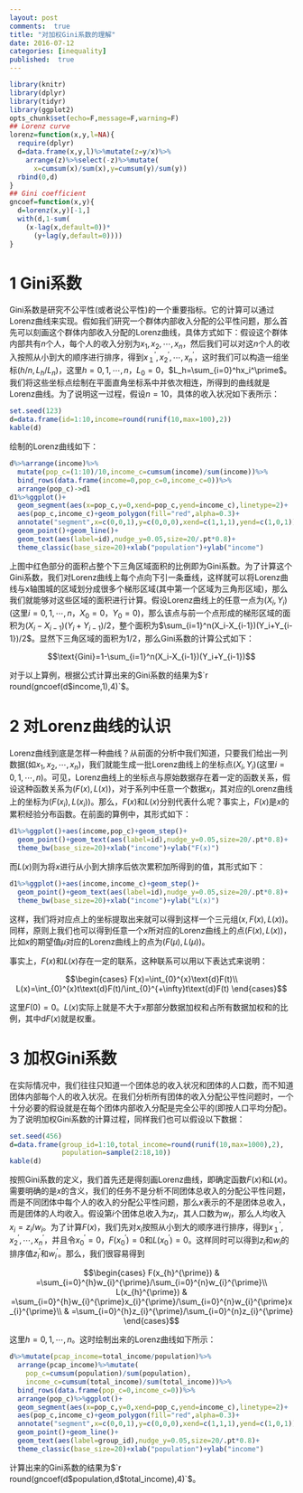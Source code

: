 ```yaml
---
layout: post
comments:  true
title: "对加权Gini系数的理解"
date: 2016-07-12
categories: [inequality]
published:  true
---
```


```r
library(knitr)
library(dplyr)
library(tidyr)
library(ggplot2)
opts_chunk$set(echo=F,message=F,warning=F)
## Lorenz curve
lorenz=function(x,y,l=NA){
  require(dplyr)
  d=data.frame(x,y,l)%>%mutate(z=y/x)%>%
    arrange(z)%>%select(-z)%>%mutate(
      x=cumsum(x)/sum(x),y=cumsum(y)/sum(y))
  rbind(0,d)
}
## Gini coefficient
gncoef=function(x,y){
  d=lorenz(x,y)[-1,]
  with(d,1-sum(
    (x-lag(x,default=0))*
      (y+lag(y,default=0))))
}
```

# 1 Gini系数

Gini系数是研究不公平性(或者说公平性)的一个重要指标。它的计算可以通过Lorenz曲线来实现。假如我们研究一个群体内部收入分配的公平性问题，那么首先可以刻画这个群体内部收入分配的Lorenz曲线，具体方式如下：假设这个群体内部共有$n$个人，每个人的收入分别为$x_1,x_2,\cdots,x_n$，然后我们可以对这$n$个人的收入按照从小到大的顺序进行排序，得到$x_１^\prime,x_2^\prime,\cdots,x_n^\prime$，这时我们可以构造一组坐标$(h/n,L_h/L_n)$，这里$h=0,1,\cdots,n$，$L_0=0$，$L_h=\sum_{i=0}^hx_i^\prime$。我们将这些坐标点绘制在平面直角坐标系中并依次相连，所得到的曲线就是Lorenz曲线。为了说明这一过程，假设$n=10$，具体的收入状况如下表所示：

```r
set.seed(123)
d=data.frame(id=1:10,income=round(runif(10,max=100),2))
kable(d)
```

绘制的Lorenz曲线如下：

```r
d%>%arrange(income)%>%
  mutate(pop_c=(1:10)/10,income_c=cumsum(income)/sum(income))%>%
  bind_rows(data.frame(income=0,pop_c=0,income_c=0))%>%
  arrange(pop_c)->d1
d1%>%ggplot()+
  geom_segment(aes(x=pop_c,y=0,xend=pop_c,yend=income_c),linetype=2)+
  aes(pop_c,income_c)+geom_polygon(fill="red",alpha=0.3)+
  annotate("segment",x=c(0,0,1),y=c(0,0,0),xend=c(1,1,1),yend=c(1,0,1))+
  geom_point()+geom_line()+
  geom_text(aes(label=id),nudge_y=0.05,size=20/.pt*0.8)+
  theme_classic(base_size=20)+xlab("population")+ylab("income")
```

<!--more-->

上图中红色部分的面积占整个下三角区域面积的比例即为Gini系数。为了计算这个Gini系数，我们对Lorenz曲线上每个点向下引一条垂线，这样就可以将Lorenz曲线与x轴围城的区域划分成很多个梯形区域(其中第一个区域为三角形区域)，那么我们就能够对这些区域的面积进行计算。假设Lorenz曲线上的任意一点为$(X_i,Y_i)$(这里$i=0,1,\cdots,n$，$X_0=0$，$Y_0=0$)，那么该点与前一个点形成的梯形区域的面积为$(X_i-X_{i-1})(Y_i+Y_{i-1})/2$，整个面积为$\sum_{i=1}^n(X_i-X_{i-1})(Y_i+Y_{i-1})/2$。显然下三角区域的面积为$1/2$，那么Gini系数的计算公式如下：

$$\text{Gini}=1-\sum_{i=1}^n(X_i-X_{i-1})(Y_i+Y_{i-1})$$

对于以上算例，根据公式计算出来的Gini系数的结果为$`r round(gncoef(d$income,1),4)`$。


# 2 对Lorenz曲线的认识

Lorenz曲线到底是怎样一种曲线？从前面的分析中我们知道，只要我们给出一列数据(如$x_1,x_2,\cdots,x_n$)，我们就能生成一批Lorenz曲线上的坐标点$(X_i,Y_i)$(这里$i=0,1,\cdots,n$)。可见，Lorenz曲线上的坐标点与原始数据存在着一定的函数关系，假设这种函数关系为$(F(x),L(x))$，对于系列中任意一个数据$x_i$，其对应的Lorenz曲线上的坐标为$(F(x_i),L(x_i))$。那么，$F(x)$和$L(x)$分别代表什么呢？事实上，$F(x)$是$x$的累积经验分布函数。在前面的算例中，其形式如下：

```r
d1%>%ggplot()+aes(income,pop_c)+geom_step()+
  geom_point()+geom_text(aes(label=id),nudge_y=0.05,size=20/.pt*0.8)+
  theme_bw(base_size=20)+xlab("income")+ylab("F(x)")
```

而$L(x)$则为将$x$进行从小到大排序后依次累积加所得到的值，其形式如下：

```r
d1%>%ggplot()+aes(income,income_c)+geom_step()+
  geom_point()+geom_text(aes(label=id),nudge_y=0.05,size=20/.pt*0.8)+
  theme_bw(base_size=20)+xlab("income")+ylab("L(x)")
```

这样，我们将对应点上的坐标提取出来就可以得到这样一个三元组$(x,F(x),L(x))$。同样，原则上我们也可以得到任意一个$x$所对应的Lorenz曲线上的点$(F(x),L(x))$，比如$x$的期望值$\mu$对应的Lorenz曲线上的点为$(F(\mu),L(\mu))$。

事实上，$F(x)$和$L(x)$存在一定的联系，这种联系可以用以下表达式来说明：

$$\begin{cases}
F(x)=\int_{0}^{x}\text{d}F(t)\\
L(x)=\int_{0}^{x}t\text{d}F(t)/\int_{0}^{+\infty}t\text{d}F(t)
\end{cases}$$

这里$F(0)=0$。$L(x)$实际上就是不大于$x$那部分数据加权和占所有数据加权和的比例，其中$\text{d}F(x)$就是权重。


# 3 加权Gini系数

在实际情况中，我们往往只知道一个团体总的收入状况和团体的人口数，而不知道团体内部每个人的收入状况。在我们分析所有团体的收入分配公平性问题时，一个十分必要的假设就是在每个团体内部收入分配是完全公平的(即按人口平均分配)。为了说明加权Gini系数的计算过程，同样我们也可以假设以下数据：

```r
set.seed(456)
d=data.frame(group_id=1:10,total_income=round(runif(10,max=1000),2),
             population=sample(2:18,10))
kable(d)
```

按照Gini系数的定义，我们首先还是得刻画Lorenz曲线，即确定函数$F(x)$和$L(x)$。需要明确的是$x$的含义，我们的任务不是分析不同团体总收入的分配公平性问题，而是不同团体中每个人的收入的分配公平性问题，那么$x$表示的不是团体总收入，而是团体的人均收入。假设第$i$个团体总收入为$z_i$，其人口数为$w_i$，那么人均收入$x_i=z_i/w_i$。为了计算$F(x)$，我们先对$x_i$按照从小到大的顺序进行排序，得到$x_１^\prime,x_2^\prime,\cdots,x_n^\prime$，并且令$x_0^\prime=0$，$F(x_0^\prime)=0$和$L(x_0^\prime)=0$。这样同时可以得到$z_i$和$w_i$的排序值$z_i^\prime$和$w_i^\prime$。那么，我们很容易得到

$$\begin{cases}
F(x_{h}^{\prime}) & =\sum_{i=0}^{h}w_{i}^{\prime}/\sum_{i=0}^{n}w_{i}^{\prime}\\
L(x_{h}^{\prime}) & =\sum_{i=0}^{h}w_{i}^{\prime}x_{i}^{\prime}/\sum_{i=0}^{n}w_{i}^{\prime}x_{i}^{\prime}\\
 & =\sum_{i=0}^{h}z_{i}^{\prime}/\sum_{i=0}^{n}z_{i}^{\prime}
\end{cases}$$

这里$h=0,1,\cdots,n$。这时绘制出来的Lorenz曲线如下所示：

```r
d%>%mutate(pcap_income=total_income/population)%>%
  arrange(pcap_income)%>%mutate(
    pop_c=cumsum(population)/sum(population),
    income_c=cumsum(total_income)/sum(total_income))%>%
  bind_rows(data.frame(pop_c=0,income_c=0))%>%
  arrange(pop_c)%>%ggplot()+
  geom_segment(aes(x=pop_c,y=0,xend=pop_c,yend=income_c),linetype=2)+
  aes(pop_c,income_c)+geom_polygon(fill="red",alpha=0.3)+
  annotate("segment",x=c(0,0,1),y=c(0,0,0),xend=c(1,1,1),yend=c(1,0,1))+
  geom_point()+geom_line()+
  geom_text(aes(label=group_id),nudge_y=0.05,size=20/.pt*0.8)+
  theme_classic(base_size=20)+xlab("population")+ylab("income")
```

计算出来的Gini系数的结果为$`r round(gncoef(d$population,d$total_income),4)`$。

